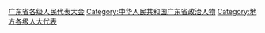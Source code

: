 [[Category:广东省各级人民代表大会|]]
[[Category:中华人民共和国广东省政治人物|Category:中华人民共和国广东省政治人物]]
[[Category:地方各级人大代表|Category:地方各级人大代表]]
